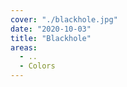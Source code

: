 ---
cover: "./blackhole.jpg"
date: "2020-10-03"
title: "Blackhole"
areas:
  - ..
  - Colors
---
